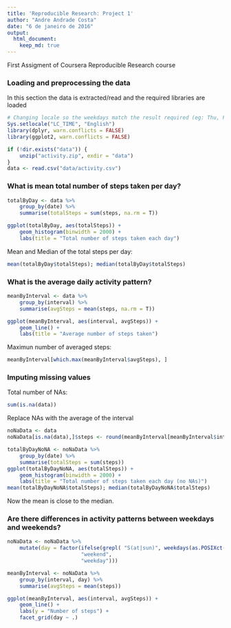 ```yaml
---
title: 'Reproducible Research: Project 1'
author: "Andre Andrade Costa"
date: "6 de janeiro de 2016"
output: 
  html_document:
    keep_md: true
---
```



First Assigment of Coursera Reproducible Research course


### Loading and preprocessing the data
In this section the data is extracted/read and the required libraries are loaded
```r
# Changing locale so the weekdays match the result required (eg: Thu, Fri, Sat, etc)
Sys.setlocale("LC_TIME", "English")
library(dplyr, warn.conflicts = FALSE)
library(ggplot2, warn.conflicts = FALSE)

if (!dir.exists("data")) {
    unzip("activity.zip", exdir = "data")
}
data <- read.csv("data/activity.csv")
```


### What is mean total number of steps taken per day?
```r
totalByDay <- data %>% 
    group_by(date) %>% 
    summarise(totalSteps = sum(steps, na.rm = T))

ggplot(totalByDay, aes(totalSteps)) +
    geom_histogram(binwidth = 2000) +
    labs(title = "Total number of steps taken each day")
```

Mean and Median of the total steps per day:
```r

mean(totalByDay$totalSteps); median(totalByDay$totalSteps)
```

### What is the average daily activity pattern?
```r
meanByInterval <- data %>%
    group_by(interval) %>%
    summarise(avgSteps = mean(steps, na.rm = T))

ggplot(meanByInterval, aes(interval, avgSteps)) +
    geom_line() +
    labs(title = "Average number of steps taken")

```

Maximun number of averaged steps:
```r
meanByInterval[which.max(meanByInterval$avgSteps), ]
```

### Imputing missing values
Total number of NAs:
```r
sum(is.na(data))
```

Replace NAs with the average of the interval
```r
noNaData <- data
noNaData[is.na(data),]$steps <- round(meanByInterval[meanByInterval$interval == data[is.na(data),]$interval]$avgSteps)

totalByDayNoNA <- noNaData %>% 
    group_by(date) %>% 
    summarise(totalSteps = sum(steps))
ggplot(totalByDayNoNA, aes(totalSteps)) +
    geom_histogram(binwidth = 2000) +
    labs(title = "Total number of steps taken each day (no NAs)")
mean(totalByDayNoNA$totalSteps); median(totalByDayNoNA$totalSteps)
```

Now the mean is close to the median.

### Are there differences in activity patterns between weekdays and weekends?
```r
noNaData <- noNaData %>% 
    mutate(day = factor(ifelse(grepl( "S(at|sun)", weekdays(as.POSIXct(date, "%Y-%m-%d"), abbreviate = T)), 
                        "weekend", 
                        "weekday")))

meanByInterval <- noNaData %>%
    group_by(interval, day) %>%
    summarise(avgSteps = mean(steps))

ggplot(meanByInterval, aes(interval, avgSteps)) +
    geom_line() + 
    labs(y = "Number of steps") +
    facet_grid(day ~ .)

```
